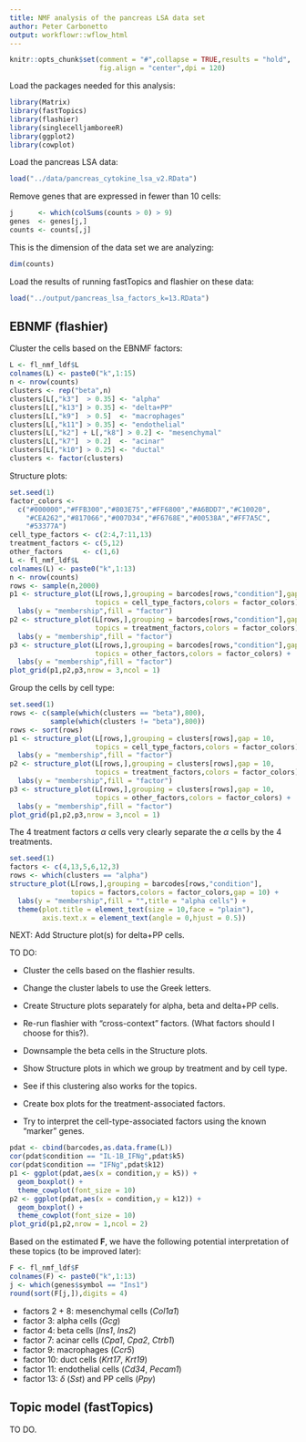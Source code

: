 ```yaml
---
title: NMF analysis of the pancreas LSA data set
author: Peter Carbonetto
output: workflowr::wflow_html
---
```


```r
knitr::opts_chunk$set(comment = "#",collapse = TRUE,results = "hold",
                      fig.align = "center",dpi = 120)
```

Load the packages needed for this analysis:

```r
library(Matrix)
library(fastTopics)
library(flashier)
library(singlecelljamboreeR)
library(ggplot2)
library(cowplot)
```

Load the pancreas LSA data:

```r
load("../data/pancreas_cytokine_lsa_v2.RData")
```

Remove genes that are expressed in fewer than 10 cells:

```r
j      <- which(colSums(counts > 0) > 9)
genes  <- genes[j,]
counts <- counts[,j]
```

This is the dimension of the data set we are analyzing:

```r
dim(counts)
```

Load the results of running fastTopics and flashier on these data:

```r
load("../output/pancreas_lsa_factors_k=13.RData")
```

## EBNMF (flashier)

Cluster the cells based on the EBNMF factors:

```r
L <- fl_nmf_ldf$L
colnames(L) <- paste0("k",1:15)
n <- nrow(counts)
clusters <- rep("beta",n)
clusters[L[,"k3"]  > 0.35] <- "alpha"
clusters[L[,"k13"] > 0.35] <- "delta+PP"
clusters[L[,"k9"]  > 0.5]  <- "macrophages"
clusters[L[,"k11"] > 0.35] <- "endothelial"
clusters[L[,"k2"] + L[,"k8"] > 0.2] <- "mesenchymal"
clusters[L[,"k7"]  > 0.2]  <- "acinar"
clusters[L[,"k10"] > 0.25] <- "ductal"
clusters <- factor(clusters)
```

Structure plots:

```r
set.seed(1)
factor_colors <-
  c("#000000","#FFB300","#803E75","#FF6800","#A6BDD7","#C10020",
    "#CEA262","#817066","#007D34","#F6768E","#00538A","#FF7A5C",
    "#53377A")
cell_type_factors <- c(2:4,7:11,13)
treatment_factors <- c(5,12)
other_factors     <- c(1,6)
L <- fl_nmf_ldf$L
colnames(L) <- paste0("k",1:13)
n <- nrow(counts)
rows <- sample(n,2000)
p1 <- structure_plot(L[rows,],grouping = barcodes[rows,"condition"],gap = 10,
                     topics = cell_type_factors,colors = factor_colors) +
  labs(y = "membership",fill = "factor")
p2 <- structure_plot(L[rows,],grouping = barcodes[rows,"condition"],gap = 10,
                     topics = treatment_factors,colors = factor_colors) +
  labs(y = "membership",fill = "factor")
p3 <- structure_plot(L[rows,],grouping = barcodes[rows,"condition"],gap = 10,
                     topics = other_factors,colors = factor_colors) +
  labs(y = "membership",fill = "factor")
plot_grid(p1,p2,p3,nrow = 3,ncol = 1)
```

Group the cells by cell type:

```r
set.seed(1)
rows <- c(sample(which(clusters == "beta"),800),
          sample(which(clusters != "beta"),800))
rows <- sort(rows)
p1 <- structure_plot(L[rows,],grouping = clusters[rows],gap = 10,
                     topics = cell_type_factors,colors = factor_colors) +
  labs(y = "membership",fill = "factor")
p2 <- structure_plot(L[rows,],grouping = clusters[rows],gap = 10,
                     topics = treatment_factors,colors = factor_colors) +
  labs(y = "membership",fill = "factor")
p3 <- structure_plot(L[rows,],grouping = clusters[rows],gap = 10,
                     topics = other_factors,colors = factor_colors) +
  labs(y = "membership",fill = "factor")
plot_grid(p1,p2,p3,nrow = 3,ncol = 1)
```

The 4 treatment factors $\alpha$ cells very clearly separate the
$\alpha$ cells by the 4 treatments.

```r
set.seed(1)
factors <- c(4,13,5,6,12,3)
rows <- which(clusters == "alpha")
structure_plot(L[rows,],grouping = barcodes[rows,"condition"],
               topics = factors,colors = factor_colors,gap = 10) +
  labs(y = "membership",fill = "",title = "alpha cells") +
  theme(plot.title = element_text(size = 10,face = "plain"),
        axis.text.x = element_text(angle = 0,hjust = 0.5))
```

NEXT: Add Structure plot(s) for delta+PP cells.

TO DO:

+ Cluster the cells based on the flashier results.

+ Change the cluster labels to use the Greek letters.

+ Create Structure plots separately for alpha, beta and delta+PP cells.

+ Re-run flashier with "cross-context" factors.
  (What factors should I choose for this?).

+ Downsample the beta cells in the Structure plots.

+ Show Structure plots in which we group by treatment and by cell
  type.

+ See if this clustering also works for the topics.

+ Create box plots for the treatment-associated factors.

+ Try to interpret the cell-type-associated factors using the
  known "marker" genes.

```r
pdat <- cbind(barcodes,as.data.frame(L))
cor(pdat$condition == "IL-1B_IFNg",pdat$k5)
cor(pdat$condition == "IFNg",pdat$k12)
p1 <- ggplot(pdat,aes(x = condition,y = k5)) +
  geom_boxplot() +
  theme_cowplot(font_size = 10)
p2 <- ggplot(pdat,aes(x = condition,y = k12)) +
  geom_boxplot() +
  theme_cowplot(font_size = 10)
plot_grid(p1,p2,nrow = 1,ncol = 2)
```

Based on the estimated $\mathbf{F}$, we have the following potential
interpretation of these topics (to be improved later):

```r
F <- fl_nmf_ldf$F
colnames(F) <- paste0("k",1:13)
j <- which(genes$symbol == "Ins1")
round(sort(F[j,]),digits = 4)
```

+ factors 2 + 8: mesenchymal cells (*Col1a1*)
+ factor 3: alpha cells (*Gcg*)
+ factor 4: beta cells (*Ins1*, *Ins2*)
+ factor 7: acinar cells (*Cpa1*, *Cpa2*, *Ctrb1*)
+ factor 9: macrophages (*Ccr5*)
+ factor 10: duct cells (*Krt17*, *Krt19*)
+ factor 11: endothelial cells (*Cd34*, *Pecam1*)
+ factor 13: $\delta$ (*Sst*) and PP cells (*Ppy*)

## Topic model (fastTopics)

TO DO.


